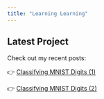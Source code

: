 ```yaml
---
title: "Learning Learning"
---
```


## Latest Project

Check out my recent posts:  

👉 [Classifying MNIST Digits (1)](_posts/2025_04_14_MNIST_p1/)

👉 [Classifying MNIST Digits (2)](_posts/2025_04_14_MNIST_p2/)
